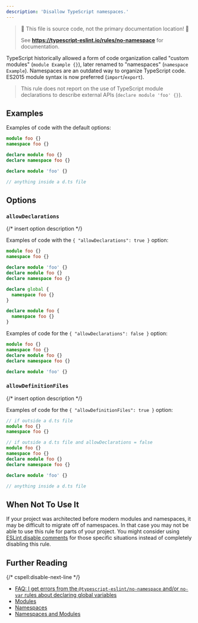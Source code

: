```yaml
---
description: 'Disallow TypeScript namespaces.'
---
```



> 🛑 This file is source code, not the primary documentation location! 🛑
>
> See **https://typescript-eslint.io/rules/no-namespace** for documentation.

TypeScript historically allowed a form of code organization called "custom modules" (`module Example {}`), later renamed to "namespaces" (`namespace Example`).
Namespaces are an outdated way to organize TypeScript code.
ES2015 module syntax is now preferred (`import`/`export`).

> This rule does not report on the use of TypeScript module declarations to describe external APIs (`declare module 'foo' {}`).

## Examples

Examples of code with the default options:

<Tabs>
<TabItem value="❌ Incorrect">

```ts
module foo {}
namespace foo {}

declare module foo {}
declare namespace foo {}
```

</TabItem>
<TabItem value="✅ Correct">

```ts
declare module 'foo' {}

// anything inside a d.ts file
```

</TabItem>
</Tabs>

## Options

### `allowDeclarations`

{/* insert option description */}

Examples of code with the `{ "allowDeclarations": true }` option:

<Tabs>
<TabItem value="❌ Incorrect">

```ts option='{ "allowDeclarations": true }'
module foo {}
namespace foo {}
```

</TabItem>
<TabItem value="✅ Correct">

```ts option='{ "allowDeclarations": true }'
declare module 'foo' {}
declare module foo {}
declare namespace foo {}

declare global {
  namespace foo {}
}

declare module foo {
  namespace foo {}
}
```

</TabItem>
</Tabs>

Examples of code for the `{ "allowDeclarations": false }` option:

<Tabs>
<TabItem value="❌ Incorrect">

```ts option='{ "allowDeclarations": false }'
module foo {}
namespace foo {}
declare module foo {}
declare namespace foo {}
```

</TabItem>
<TabItem value="✅ Correct">

```ts option='{ "allowDeclarations": false }'
declare module 'foo' {}
```

</TabItem>
</Tabs>

### `allowDefinitionFiles`

{/* insert option description */}

Examples of code for the `{ "allowDefinitionFiles": true }` option:

<Tabs>
<TabItem value="❌ Incorrect">

```ts option='{ "allowDefinitionFiles": true }'
// if outside a d.ts file
module foo {}
namespace foo {}

// if outside a d.ts file and allowDeclarations = false
module foo {}
namespace foo {}
declare module foo {}
declare namespace foo {}
```

</TabItem>
<TabItem value="✅ Correct">

```ts option='{ "allowDefinitionFiles": true }'
declare module 'foo' {}

// anything inside a d.ts file
```

</TabItem>
</Tabs>

## When Not To Use It

If your project was architected before modern modules and namespaces, it may be difficult to migrate off of namespaces.
In that case you may not be able to use this rule for parts of your project.
You might consider using [ESLint disable comments](https://eslint.org/docs/latest/use/configure/rules#using-configuration-comments-1) for those specific situations instead of completely disabling this rule.

## Further Reading

{/* cspell:disable-next-line */}

- [FAQ: I get errors from the `@typescript-eslint/no-namespace` and/or `no-var` rules about declaring global variables](/troubleshooting/faqs/eslint#i-get-errors-from-the-typescript-eslintno-namespace-andor-no-var-rules-about-declaring-global-variables)
- [Modules](https://www.typescriptlang.org/docs/handbook/modules.html)
- [Namespaces](https://www.typescriptlang.org/docs/handbook/namespaces.html)
- [Namespaces and Modules](https://www.typescriptlang.org/docs/handbook/namespaces-and-modules.html)
